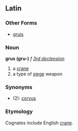 ==Latin==
===Other Forms===
*[[gruis]]
===Noun===
'''grus (gru-)''' ''f'' ''[[Wiktionary Appendix:Latin third declension|3rd declension]]''

#a [[crane]]
#a type of [[siege]] weapon
===Synonyms===
*(2): [[corvus]]
===Etymology===
Cognates include English [[crane]].
